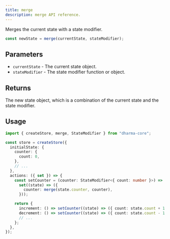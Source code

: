 ```yaml
---
title: merge
description: merge API reference.
---
```


Merges the current state with a state modifier.

```ts
const newState = merge(currentState, stateModifier);
```

## Parameters

- `currentState` - The current state object.
- `stateModifier` - The state modifier function or object.

## Returns

The new state object, which is a combination of the current state and the state modifier.

## Usage

```ts
import { createStore, merge, StateModifier } from "dharma-core";

const store = createStore({
  initialState: {
    counter: {
      count: 0,
    },
    // ...
  },
  actions: ({ set }) => {
    const setCounter = (counter: StateModifier<{ count: number }>) =>
      set((state) => ({
        counter: merge(state.counter, counter),
      }));

    return {
      increment: () => setCounter((state) => ({ count: state.count + 1 })),
      decrement: () => setCounter((state) => ({ count: state.count - 1 })),
      // ...
    };
  },
});
```
